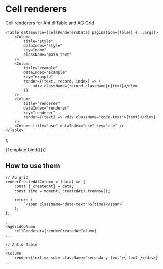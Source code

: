 
<Meta title="Data display/Table (Ant)/Cell renderers" component={Table} />

# Cell renderers

Cell renderers for Ant.d Table and AG Grid

    <Table dataSource={cellRenderersData} pagination={false} {...args}>
        <Column
            title="style"
            dataIndex="style"
            key="name"
            className="main-text"
        />
        <Column
            title="example"
            dataIndex="example"
            key="example"
            render={(text, record, index) => (
                <div className={record.className}>{text}</div>
            )}
        />
        <Column
            title="renderer"
            dataIndex="renderer"
            key="renderer"
            render={(text) => <div className="code-text">{text}</div>}
        />
        <Column title="use" dataIndex="use" key="use" />
    </Table>
);

<Canvas>
    <Story
        name="Basic renderers"
        args={{
            size: "middle",
        }}
        argTypes={{
            size: {
                options: ["default", "middle", "small"],
                control: {
                    type: "inline-radio",
                },
            },
        }}
    >
        {Template.bind({})}
    </Story>
</Canvas>

## How to use them

```
// AG grid
renderCreatedAtColumn = (data) => {
    const {_createdAt} = data;
    const time = moment(_createdAt).fromNow();

    return (
        `<span className="date-text">${time}</span>`
    );
};

...
<AgGridColumn
    cellRenderer={renderCreatedAtColumn}
...
```

```
// Ant.d Table
...
<Column
    render={text => <div className="secondary-text">{ text }</div>}
...
```
